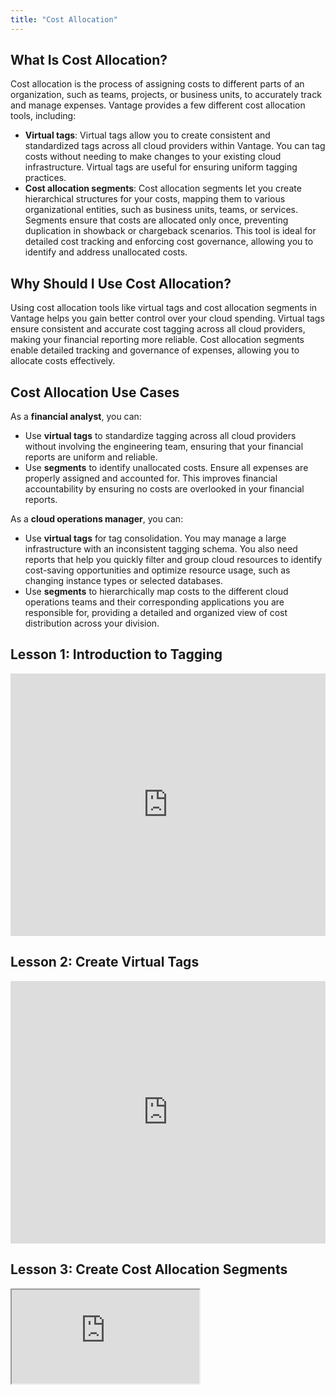 ```yaml
---
title: "Cost Allocation"
---
```


## <Icon size={24} color="#6742D6" iconType="solid"  icon="lightbulb" /> What Is Cost Allocation?

Cost allocation is the process of assigning costs to different parts of an organization, such as teams, projects, or business units, to accurately track and manage expenses. Vantage provides a few different cost allocation tools, including:

- **Virtual tags**: Virtual tags allow you to create consistent and standardized tags across all cloud providers within Vantage. You can tag costs without needing to make changes to your existing cloud infrastructure. Virtual tags are useful for ensuring uniform tagging practices.
- **Cost allocation segments**: Cost allocation segments let you create hierarchical structures for your costs, mapping them to various organizational entities, such as business units, teams, or services. Segments ensure that costs are allocated only once, preventing duplication in showback or chargeback scenarios. This tool is ideal for detailed cost tracking and enforcing cost governance, allowing you to identify and address unallocated costs.

## <Icon size={24} color="#6742D6" iconType="solid"  icon="comment" /> Why Should I Use Cost Allocation?

Using cost allocation tools like virtual tags and cost allocation segments in Vantage helps you gain better control over your cloud spending. Virtual tags ensure consistent and accurate cost tagging across all cloud providers, making your financial reporting more reliable. Cost allocation segments enable detailed tracking and governance of expenses, allowing you to allocate costs effectively.

## <Icon size={24} color="#6742D6" iconType="solid"  icon="pen" /> Cost Allocation Use Cases

As a **financial analyst**, you can:

- Use **virtual tags** to standardize tagging across all cloud providers without involving the engineering team, ensuring that your financial reports are uniform and reliable.
- Use **segments** to identify unallocated costs. Ensure all expenses are properly assigned and accounted for. This improves financial accountability by ensuring no costs are overlooked in your financial reports.

As a **cloud operations manager**, you can:

- Use **virtual tags** for tag consolidation. You may manage a large infrastructure with an inconsistent tagging schema. You also need reports that help you quickly filter and group cloud resources to identify cost-saving opportunities and optimize resource usage, such as changing instance types or selected databases.
- Use **segments** to hierarchically map costs to the different cloud operations teams and their corresponding applications you are responsible for, providing a detailed and organized view of cost distribution across your division.

## <Icon size={24} color="#6742D6" iconType="solid"  icon="book-copy" /> Lesson 1: Introduction to Tagging

<Frame>
<iframe width="100%" height="420" src="https://www.youtube.com/embed/X-laqaupBAE" title="Introduction to Tagging" frameborder="0" allow="accelerometer; autoplay; clipboard-write; encrypted-media; gyroscope; picture-in-picture; web-share" referrerpolicy="strict-origin-when-cross-origin" allowfullscreen></iframe>
</Frame>

## <Icon size={24} color="#6742D6" iconType="solid"  icon="book-copy" /> Lesson 2: Create Virtual Tags

<Frame>
<iframe width="100%" height="420" src="https://www.youtube.com/embed/aTlDULAxUCw" title="Create Virtual Tags" frameborder="0" allow="accelerometer; autoplay; clipboard-write; encrypted-media; gyroscope; picture-in-picture; web-share" referrerpolicy="strict-origin-when-cross-origin" allowfullscreen></iframe>
</Frame>

## <Icon size={24} color="#6742D6" iconType="solid"  icon="book-copy" /> Lesson 3: Create Cost Allocation Segments

<Frame>
<iframe
src="https://www.loom.com/embed/54ed4169d7984710bdbaae93d3ebf7a0"
className="w-full h-96"
/>
</Frame>

## <Icon size={24} color="#6742D6" iconType="solid"  icon="book-open" /> Additional Resources

<Columns cols={2}>
<Card title="Role-Based Access Control" icon="shield" href="/rbac" horizontal />

<Card title="Create Virtual Tags" icon="circle-plus" href="/tagging#create-virtual-tags" horizontal />

<Card title="Virtual Tagging Examples" icon="chart-line" href="/tagging#virtual-tagging-examples" horizontal />

<Card title="Create a Segment" icon="circle-plus" href="/segments#create-a-segment" horizontal />

<Card title="View and Create Child Segments" icon="circle-plus" href="/segments#view-and-create-child-segments" horizontal />
</Columns>
